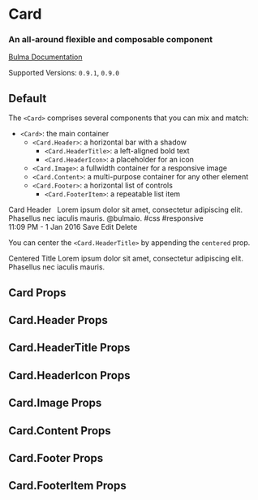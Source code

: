 


<Meta title="Components/Card" component={Card} />

# Card

### An all-around flexible and composable component

[Bulma Documentation](https://bulma.io/documentation/components/card/)

Supported Versions: `0.9.1`, `0.9.0`

## Default

The `<Card>` comprises several components that you can mix and match:

- `<Card>`: the main container
  - `<Card.Header>`: a horizontal bar with a shadow
    - `<Card.HeaderTitle>`: a left-aligned bold text
    - `<Card.HeaderIcon>`: a placeholder for an icon
  - `<Card.Image>`: a fullwidth container for a responsive image
  - `<Card.Content>`: a multi-purpose container for any other element
  - `<Card.Footer>`: a horizontal list of controls
    - `<Card.FooterItem>`: a repeatable list item

<Canvas>
  <Story name="Default">
    <div style={{ maxWidth: '300px', margin: '0 auto' }}>
      <Card>
        <Card.Header>
          <Card.HeaderTitle>
            Card Header
          </Card.HeaderTitle>
          <Card.HeaderIcon link>
            <Icon>
              <FontAwesomeIcon icon={faAngleDown} />
            </Icon>
          </Card.HeaderIcon>
        </Card.Header>
        <Card.Image>
          <Image ratio="4by3">
            <Image.Content src="https://bulma.io/images/placeholders/1280x960.png" alt="Placeholder image" />
          </Image>
        </Card.Image>
        <Card.Content>
          <Media>
            <Media.Left>
              <Image size="48x48">
                <Image.Content src="https://bulma.io/images/placeholders/96x96.png" alt="Placeholder image" />
              </Image>
            </Media.Left>
            <Media.Content>
              <Title size="4">John Smith</Title>
              <Title size="6" subtitle>@johnsmith</Title>
            </Media.Content>
          </Media>
          <Content>
            Lorem ipsum dolor sit amet, consectetur adipiscing elit. Phasellus nec iaculis mauris. <a>@bulmaio</a>. <a>#css</a> <a>#responsive</a>
            <br />
            <time dateTime="2016-1-1">11:09 PM - 1 Jan 2016</time>
          </Content>
        </Card.Content>
        <Card.Footer>
          <Card.FooterItem>Save</Card.FooterItem>
          <Card.FooterItem>Edit</Card.FooterItem>
          <Card.FooterItem>Delete</Card.FooterItem>
        </Card.Footer>
      </Card>
    </div>
  </Story>
</Canvas>

You can center the `<Card.HeaderTitle>` by appending the `centered` prop.

<Canvas>
  <Story name="Header title center">
    <div style={{ maxWidth: '300px', margin: '0 auto' }}>
      <Card>
        <Card.Header>
          <Card.HeaderTitle centered>
            Centered Title
          </Card.HeaderTitle>
        </Card.Header>
        <Card.Content>
          <Content>
            Lorem ipsum dolor sit amet, consectetur adipiscing elit. Phasellus nec iaculis mauris.
          </Content>
        </Card.Content>
      </Card>
    </div>
  </Story>
</Canvas>

## Card Props

<ArgsTable of={Card} />

## Card.Header Props

<ArgsTable of={Card.Header} />

## Card.HeaderTitle Props

<ArgsTable of={Card.HeaderTitle} />

## Card.HeaderIcon Props

<ArgsTable of={Card.HeaderIcon} />

## Card.Image Props

<ArgsTable of={Card.Image} />

## Card.Content Props

<ArgsTable of={Card.Content} />

## Card.Footer Props

<ArgsTable of={Card.Footer} />

## Card.FooterItem Props

<ArgsTable of={Card.FooterItem} />
